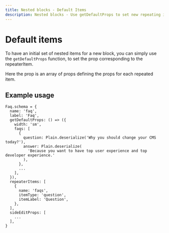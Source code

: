 ```yaml
---
title: Nested blocks - Default Items
description: Nested blocks - Use getDefaultProps to set new repeating items
---
```


# Default items

To have an initial set of nested items for a new block, you can simply use the `getDefaultProps` function, to set the  prop corresponding to the repeaterItem.

Here the prop is an array of props defining the props for each repeated item.

## Example usage

```tsx highlight=6,18
Faq.schema = {
  name: 'faq',
  label: 'Faq',
  getDefaultProps: () => ({
    width: 'sm',
    faqs: [
      {
        question: Plain.deserialize('Why you should change your CMS today?'),
        answer: Plain.deserialize(
          'Because you want to have top user experience and top developer experience.'
        ),
      },
      ...
    ],
  }),
  repeaterItems: [
    {
      name: 'faqs',
      itemType: 'question',
      itemLabel: 'Question',
    },
  ],
  sideEditProps: [
    ...
  ],
}
```

